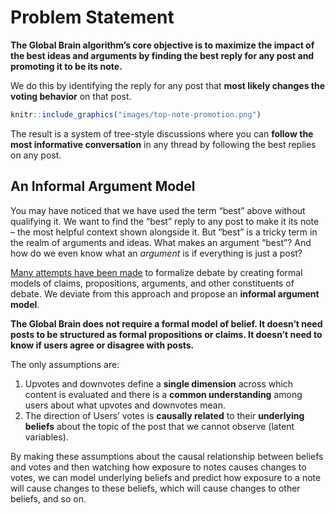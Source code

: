 # Problem Statement {#problem-statement}

**The Global Brain algorithm's core objective is to maximize the impact of the best ideas and arguments by finding the best reply for any post and promoting it to be its note.**

We do this by identifying the reply for any post that **most likely changes the voting behavior** on that post.

```r
knitr::include_graphics("images/top-note-promotion.png")

```

The result is a system of tree-style discussions where you can **follow the most informative conversation** in any thread by following the best replies on any post.


## An Informal Argument Model {#informal-argument-model}

You may have noticed that we have used the term "best" above without qualifying it.
We want to find the "best" reply to any post to make it its note -- the most helpful context shown alongside it.
But "best" is a tricky term in the realm of arguments and ideas.
What makes an argument "best"?
And how do we even know what an *argument* is if everything is just a post?

[Many attempts have been made](https://en.wikipedia.org/wiki/Argument_map) to formalize debate by creating formal models of claims, propositions, arguments, and other constituents of debate.
We deviate from this approach and propose an **informal argument model**.

**The Global Brain does not require a formal model of belief. It doesn't need posts to be structured as formal propositions or claims. It doesn't need to know if users agree or disagree with posts.**

The only assumptions are:

1. Upvotes and downvotes define a **single dimension** across which content is evaluated and there is a **common understanding** among users about what upvotes and downvotes mean.
2. The direction of Users' votes is **causally related** to their **underlying beliefs** about the topic of the post that we cannot observe (latent variables).

By making these assumptions about the causal relationship between beliefs and votes and then watching how exposure to notes causes changes to votes, we can model underlying beliefs and predict how exposure to a note will cause changes to these beliefs, which will cause changes to other beliefs, and so on.


<!-- NOTES: -->

<!-- Chat Felix/Johannes -->

<!-- also hier geht es ja, darum, dass sich die besten Ideen und Argumente verbreiten und bei den Richtigen Leuten ankommen -->

<!-- Ein großer Teil davon ist überhaupt ein gemeinsames Verständnis davon zu haben, was überhaupt fakten sind -->

<!-- Es geht darum information zu identifizieren, die etwas bewirkt. Bzw zu identifizieren wo es etwas bewirken kann. -->
<!-- It is about identifying information that has an effect. Or rather, identifying where it can have an effect. -->

<!-- --- -->

<!-- exploration/exploitation trade-off -->

<!-- Thompson Sampling -->
